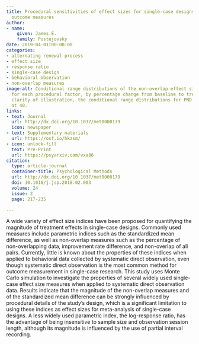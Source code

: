 ```yaml
---
title: Procedural sensitivities of effect sizes for single-case designs with behavioral
  outcome measures
author:
- name:
    given: James E.
    family: Pustejovsky
date: 2019-04-01T00:00:00
categories:
- alternating renewal process
- effect size
- response ratio
- single-case design
- behavioral observation
- non-overlap measures
image-alt: Conditional range distributions of the non-overlap effect size measures
  for each procedural factor, by percentage change from baseline to treatment. For
  clarity of illustration, the conditional range distributions for PND are truncated
  at 40.
links:
- text: Journal
  url: http://dx.doi.org/10.1037/met0000179
  icon: newspaper
- text: Supplementary materials
  url: https://osf.io/hkzsm/
- icon: unlock-fill
  text: Pre-Print
  url: https://psyarxiv.com/vxa86
citation:
  type: article-journal
  container-title: Psychological Methods
  url: http://dx.doi.org/10.1037/met0000179
  doi: 10.1016/j.jsp.2018.02.003
  volume: 24
  issue: 2
  page: 217-235

---
```


A wide variety of effect size indices have been proposed for quantifying the magnitude of treatment effects in single-case designs. Commonly used measures include parametric indices such as the standardized mean difference, as well as non-overlap measures such as the percentage of non-overlapping data, improvement rate difference, and non-overlap of all pairs. Currently, little is known about the properties of these indices when applied to behavioral data collected by systematic direct observation, even though systematic direct observation is the most common method for outcome measurement in single-case research. This study uses Monte Carlo simulation to investigate the properties of several widely used single-case effect size measures when applied to systematic direct observation data. Results indicate that the magnitude of the non-overlap measures and of the standardized mean difference can be strongly influenced by procedural details of the study's design, which is a significant limitation to using these indices as effect sizes for meta-analysis of single-case designs. A less widely used parametric index, the log-response ratio, has the advantage of being insensitive to sample size and observation session length, although its magnitude is influenced by the use of partial interval recording.


